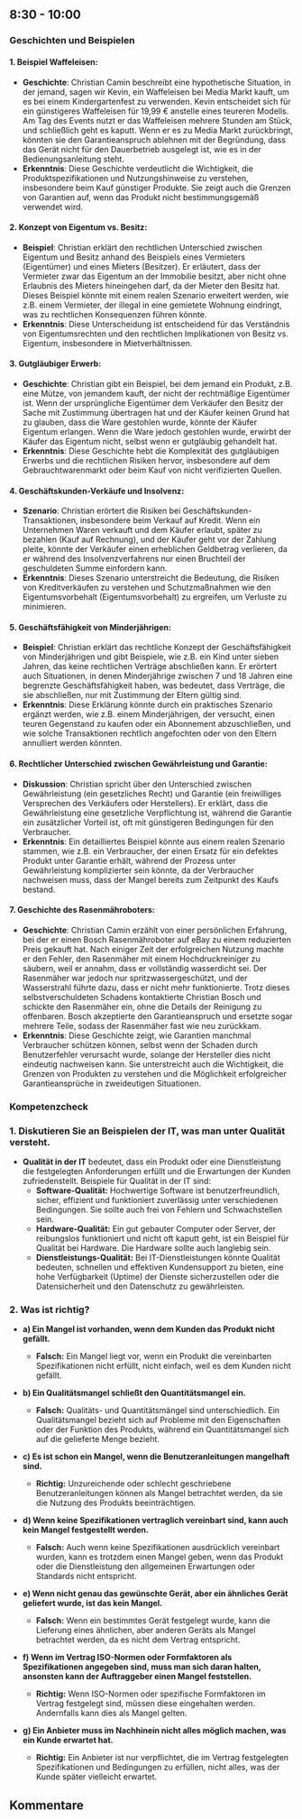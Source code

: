## 8:30 - 10:00

### Geschichten und Beispielen

#### 1. **Beispiel Waffeleisen**:

- **Geschichte**: Christian Camin beschreibt eine hypothetische Situation, in der jemand, sagen wir Kevin, ein Waffeleisen bei Media Markt kauft, um es bei einem Kindergartenfest zu verwenden. Kevin entscheidet sich für ein günstigeres Waffeleisen für 19,99 € anstelle eines teureren Modells. Am Tag des Events nutzt er das Waffeleisen mehrere Stunden am Stück, und schließlich geht es kaputt. Wenn er es zu Media Markt zurückbringt, könnten sie den Garantieanspruch ablehnen mit der Begründung, dass das Gerät nicht für den Dauerbetrieb ausgelegt ist, wie es in der Bedienungsanleitung steht.
- **Erkenntnis**: Diese Geschichte verdeutlicht die Wichtigkeit, die Produktspezifikationen und Nutzungshinweise zu verstehen, insbesondere beim Kauf günstiger Produkte. Sie zeigt auch die Grenzen von Garantien auf, wenn das Produkt nicht bestimmungsgemäß verwendet wird.

#### 2. **Konzept von Eigentum vs. Besitz**:

- **Beispiel**: Christian erklärt den rechtlichen Unterschied zwischen Eigentum und Besitz anhand des Beispiels eines Vermieters (Eigentümer) und eines Mieters (Besitzer). Er erläutert, dass der Vermieter zwar das Eigentum an der Immobilie besitzt, aber nicht ohne Erlaubnis des Mieters hineingehen darf, da der Mieter den Besitz hat. Dieses Beispiel könnte mit einem realen Szenario erweitert werden, wie z.B. einem Vermieter, der illegal in eine gemietete Wohnung eindringt, was zu rechtlichen Konsequenzen führen könnte.
- **Erkenntnis**: Diese Unterscheidung ist entscheidend für das Verständnis von Eigentumsrechten und den rechtlichen Implikationen von Besitz vs. Eigentum, insbesondere in Mietverhältnissen.

#### 3. **Gutgläubiger Erwerb**:

- **Geschichte**: Christian gibt ein Beispiel, bei dem jemand ein Produkt, z.B. eine Mütze, von jemandem kauft, der nicht der rechtmäßige Eigentümer ist. Wenn der ursprüngliche Eigentümer dem Verkäufer den Besitz der Sache mit Zustimmung übertragen hat und der Käufer keinen Grund hat zu glauben, dass die Ware gestohlen wurde, könnte der Käufer Eigentum erlangen. Wenn die Ware jedoch gestohlen wurde, erwirbt der Käufer das Eigentum nicht, selbst wenn er gutgläubig gehandelt hat.
- **Erkenntnis**: Diese Geschichte hebt die Komplexität des gutgläubigen Erwerbs und die rechtlichen Risiken hervor, insbesondere auf dem Gebrauchtwarenmarkt oder beim Kauf von nicht verifizierten Quellen.

#### 4. **Geschäftskunden-Verkäufe und Insolvenz**:

- **Szenario**: Christian erörtert die Risiken bei Geschäftskunden-Transaktionen, insbesondere beim Verkauf auf Kredit. Wenn ein Unternehmen Waren verkauft und dem Käufer erlaubt, später zu bezahlen (Kauf auf Rechnung), und der Käufer geht vor der Zahlung pleite, könnte der Verkäufer einen erheblichen Geldbetrag verlieren, da er während des Insolvenzverfahrens nur einen Bruchteil der geschuldeten Summe einfordern kann.
- **Erkenntnis**: Dieses Szenario unterstreicht die Bedeutung, die Risiken von Kreditverkäufen zu verstehen und Schutzmaßnahmen wie den Eigentumsvorbehalt (Eigentumsvorbehalt) zu ergreifen, um Verluste zu minimieren.

#### 5. **Geschäftsfähigkeit von Minderjährigen**:

- **Beispiel**: Christian erklärt das rechtliche Konzept der Geschäftsfähigkeit von Minderjährigen und gibt Beispiele, wie z.B. ein Kind unter sieben Jahren, das keine rechtlichen Verträge abschließen kann. Er erörtert auch Situationen, in denen Minderjährige zwischen 7 und 18 Jahren eine begrenzte Geschäftsfähigkeit haben, was bedeutet, dass Verträge, die sie abschließen, nur mit Zustimmung der Eltern gültig sind.
- **Erkenntnis**: Diese Erklärung könnte durch ein praktisches Szenario ergänzt werden, wie z.B. einem Minderjährigen, der versucht, einen teuren Gegenstand zu kaufen oder ein Abonnement abzuschließen, und wie solche Transaktionen rechtlich angefochten oder von den Eltern annulliert werden könnten.

#### 6. **Rechtlicher Unterschied zwischen Gewährleistung und Garantie**:

- **Diskussion**: Christian spricht über den Unterschied zwischen Gewährleistung (ein gesetzliches Recht) und Garantie (ein freiwilliges Versprechen des Verkäufers oder Herstellers). Er erklärt, dass die Gewährleistung eine gesetzliche Verpflichtung ist, während die Garantie ein zusätzlicher Vorteil ist, oft mit günstigeren Bedingungen für den Verbraucher.
- **Erkenntnis**: Ein detailliertes Beispiel könnte aus einem realen Szenario stammen, wie z.B. ein Verbraucher, der einen Ersatz für ein defektes Produkt unter Garantie erhält, während der Prozess unter Gewährleistung komplizierter sein könnte, da der Verbraucher nachweisen muss, dass der Mangel bereits zum Zeitpunkt des Kaufs bestand.

#### 7. **Geschichte des Rasenmähroboters**:

- **Geschichte**: Christian Camin erzählt von einer persönlichen Erfahrung, bei der er einen Bosch Rasenmähroboter auf eBay zu einem reduzierten Preis gekauft hat. Nach einiger Zeit der erfolgreichen Nutzung machte er den Fehler, den Rasenmäher mit einem Hochdruckreiniger zu säubern, weil er annahm, dass er vollständig wasserdicht sei. Der Rasenmäher war jedoch nur spritzwassergeschützt, und der Wasserstrahl führte dazu, dass er nicht mehr funktionierte. Trotz dieses selbstverschuldeten Schadens kontaktierte Christian Bosch und schickte den Rasenmäher ein, ohne die Details der Reinigung zu offenbaren. Bosch akzeptierte den Garantieanspruch und ersetzte sogar mehrere Teile, sodass der Rasenmäher fast wie neu zurückkam.
- **Erkenntnis**: Diese Geschichte zeigt, wie Garantien manchmal Verbraucher schützen können, selbst wenn der Schaden durch Benutzerfehler verursacht wurde, solange der Hersteller dies nicht eindeutig nachweisen kann. Sie unterstreicht auch die Wichtigkeit, die Grenzen von Produkten zu verstehen und die Möglichkeit erfolgreicher Garantieansprüche in zweideutigen Situationen.

### Kompetenzcheck

### 1. **Diskutieren Sie an Beispielen der IT, was man unter Qualität versteht.**

- **Qualität in der IT** bedeutet, dass ein Produkt oder eine Dienstleistung die festgelegten Anforderungen erfüllt und die Erwartungen der Kunden zufriedenstellt. Beispiele für Qualität in der IT sind:
  - **Software-Qualität:** Hochwertige Software ist benutzerfreundlich, sicher, effizient und funktioniert zuverlässig unter verschiedenen Bedingungen. Sie sollte auch frei von Fehlern und Schwachstellen sein.
  - **Hardware-Qualität:** Ein gut gebauter Computer oder Server, der reibungslos funktioniert und nicht oft kaputt geht, ist ein Beispiel für Qualität bei Hardware. Die Hardware sollte auch langlebig sein.
  - **Dienstleistungs-Qualität:** Bei IT-Dienstleistungen könnte Qualität bedeuten, schnellen und effektiven Kundensupport zu bieten, eine hohe Verfügbarkeit (Uptime) der Dienste sicherzustellen oder die Datensicherheit und den Datenschutz zu gewährleisten.

### 2. **Was ist richtig?**

- **a) Ein Mangel ist vorhanden, wenn dem Kunden das Produkt nicht gefällt.**

  - **Falsch:** Ein Mangel liegt vor, wenn ein Produkt die vereinbarten Spezifikationen nicht erfüllt, nicht einfach, weil es dem Kunden nicht gefällt.

- **b) Ein Qualitätsmangel schließt den Quantitätsmangel ein.**

  - **Falsch:** Qualitäts- und Quantitätsmängel sind unterschiedlich. Ein Qualitätsmangel bezieht sich auf Probleme mit den Eigenschaften oder der Funktion des Produkts, während ein Quantitätsmangel sich auf die gelieferte Menge bezieht.

- **c) Es ist schon ein Mangel, wenn die Benutzeranleitungen mangelhaft sind.**

  - **Richtig:** Unzureichende oder schlecht geschriebene Benutzeranleitungen können als Mangel betrachtet werden, da sie die Nutzung des Produkts beeinträchtigen.

- **d) Wenn keine Spezifikationen vertraglich vereinbart sind, kann auch kein Mangel festgestellt werden.**

  - **Falsch:** Auch wenn keine Spezifikationen ausdrücklich vereinbart wurden, kann es trotzdem einen Mangel geben, wenn das Produkt oder die Dienstleistung den allgemeinen Erwartungen oder Standards nicht entspricht.

- **e) Wenn nicht genau das gewünschte Gerät, aber ein ähnliches Gerät geliefert wurde, ist das kein Mangel.**

  - **Falsch:** Wenn ein bestimmtes Gerät festgelegt wurde, kann die Lieferung eines ähnlichen, aber anderen Geräts als Mangel betrachtet werden, da es nicht dem Vertrag entspricht.

- **f) Wenn im Vertrag ISO-Normen oder Formfaktoren als Spezifikationen angegeben sind, muss man sich daran halten, ansonsten kann der Auftraggeber einen Mangel feststellen.**

  - **Richtig:** Wenn ISO-Normen oder spezifische Formfaktoren im Vertrag festgelegt sind, müssen diese eingehalten werden. Andernfalls kann dies als Mangel gelten.

- **g) Ein Anbieter muss im Nachhinein nicht alles möglich machen, was ein Kunde erwartet hat.**
  - **Richtig:** Ein Anbieter ist nur verpflichtet, die im Vertrag festgelegten Spezifikationen und Bedingungen zu erfüllen, nicht alles, was der Kunde später vielleicht erwartet.


## Kommentare

<br />
<br />

<Comments />

